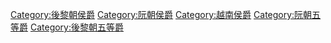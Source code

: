 [[Category:後黎朝侯爵|Category:後黎朝侯爵]]
[[Category:阮朝侯爵|Category:阮朝侯爵]]
[[Category:越南侯爵|Category:越南侯爵]]
[[Category:阮朝五等爵|Category:阮朝五等爵]]
[[Category:後黎朝五等爵|Category:後黎朝五等爵]]